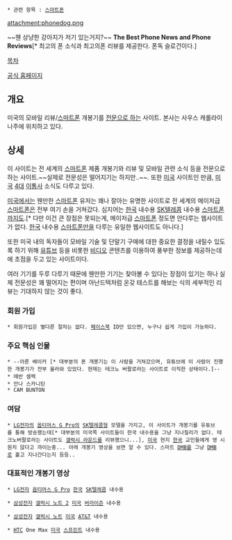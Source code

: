  * 관련 항목 : [[스마트폰]]

attachment:phonedog.png

~~웬 상냥한 강아지가 저기 있는거지?~~
'''The Best Phone News and Phone Reviews'''[* 최고의 폰 소식과 최고의폰 리뷰를 제공한다. 폰독 슬로건이다.]

[[목차]]

[http://www.phonedog.com 공식 홈페이지]

== 개요 ==
미국의 모바일 리뷰/[[스마트폰]] 개봉기를 [[좆문가|전문으로 하는]] 사이트. 본사는 사우스 캐롤라이나주에 위치하고 있다.

== 상세 ==
이 사이트는 전 세계의 [[스마트폰]] 제품 개봉기와 리뷰 및 모바일 관련 소식 등을 전문으로 하는 사이트.~~실제로 전문성은 떨어지기는 하지만..~~. 또한 [[미국]] 사이트인 만큼, [[미국]] [[버라이즌|4대]] [[at&t|이]][[스프린트|통]][[T모바일|사]] 소식도 다루고 있다.

[[미국]]에서는 웬만한 [[스마트폰]] 유저는 꽤나 잘아는 유명한 사이트로 전 세계의 메이저급 [[스마트폰]]은 전부 여기 손을 거쳐갔다. 심지어는 [[한국]] 내수용 [[SK텔레콤]] 내수용 [[스마트폰]]까지도.[* 다만 이건 큰 장점은 못되는게, 메이저급 [[스마트폰]] 정도면 안다루는 웹사이트가 없다. [[한국]] 내수용 [[스마트폰]]만을 다루는 유일한 웹사이트도 아니다.]

또한 미국 내의 독자들이 모바일 기술 및 단말기 구매에 대한 중요한 결정을 내릴수 있도록 하기 위해 [[유튜브]] 등을 비롯한 [[비디오]] 콘텐츠를 이용하여 풍부한 정보를 제공하는데에 초점을 두고 있는 사이트이다.

여러 기기를 두루 다루기 때문에 웬만한 기기는 찾아볼 수 있다는 장점이 있기는 하나 실제 전문성은 꽤 떨어지는 편이며 아난드텍처럼 온갖 테스트를 해보는 식의 세부적인 리뷰는 기대하지 않는 것이 좋다. 

=== 회원 가입 ===
 * 회원가입은 별다른 절차는 없다. [[페이스북]] ID만 있으면, 누구나 쉽게 가입이 가능하다.

=== 주요 핵심 인물 ===
 * --아론 베이커 [* 대부분의 폰 개봉기는 이 사람을 거쳐갔으며, 유튜브에 이 사람이 진행한 개봉기가 전부 올라와 있었다. 현재는 테크노 버팔로라는 사이트로 이직한 상태이다.]--
 * 에반 셀렉
 * 안나 스카니틴
 * CAM BUNTON
 
=== 여담 ===
 * [[LG전자]]의 [[옵티머스 G Pro]]의 [[SK텔레콤]]형 모델을 가지고, 이 사이트가 개봉기를 유튜브를 통해 방송했는데[* 대부분의 미국쪽 사이트들이 한국 내수용을 그냥 지나칠리가 없다. 테크노버팔로라는 사이트도 [[갤럭시 라운드]]를 리뷰했으니...], [[미국]] 현지 [[한국]] 교민들에게 영 시원치 않다고 까이는중... 아래 개봉기 영상을 보면 알 수 있다. 스마트 [[DMB]]를 그냥 [[DMB]]로 흝고 지나간다는지 등등..

=== 대표적인 개봉기 영상 ===
 * [[LG전자]] [[옵티머스 G Pro]] [[한국]] [[SK텔레콤]] 내수용
{{{#!html
<iframe width="560" height="315" src="//www.youtube.com/embed/oo4-FGxRNls" frameborder="0" allowfullscreen></iframe>
}}}

 * [[삼성전자]] [[갤럭시 노트 2]] [[미국]] [[버라이즌]] 내수용
{{{#!html
<iframe width="560" height="315" src="//www.youtube.com/embed/7SmVnJ1au-M" frameborder="0" allowfullscreen></iframe>
}}}

 * [[삼성전자]] [[갤럭시 노트]] [[미국]] [[at&t|AT&T]] 내수용
{{{#!html
<iframe width="560" height="315" src="//www.youtube.com/embed/QN8e6vB_54A" frameborder="0" allowfullscreen></iframe>
}}}

 * [[HTC]] One Max [[미국]] [[스프린트]] 내수용
{{{#!html
<iframe width="560" height="315" src="//www.youtube.com/embed/JpKfr1h50tE" frameborder="0" allowfullscreen></iframe>
}}}
